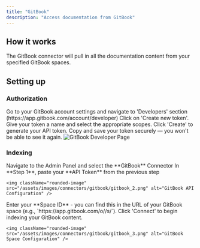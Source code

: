```yaml
---
title: "GitBook"
description: "Access documentation from GitBook"
---
```


## How it works

The GitBook connector will pull in all the documentation content from your specified GitBook spaces.

## Setting up

### Authorization

<Steps>
  <Step title="Open Developer settings">
    Go to your GitBook account settings and navigate to 'Developers' section (https://app.gitbook.com/account/developer)
  </Step>

  <Step title="Create API token">
    Click on 'Create new token'. Give your token a name and select the appropriate scopes.
    Click 'Create' to generate your API token.
  </Step>

  <Step title="Copy and store token">
    Copy and save your token securely — you won't be able to see it again.
  </Step>
</Steps>

<img className="rounded-image" src="/assets/images/connectors/gitbook/gitbook_1.png" alt="GitBook Developer Page" />

### Indexing

<Steps>
  <Step title="Open GitBook connector">
    Navigate to the Admin Panel and select the **GitBook** Connector
  </Step>

  <Step title="Enter API token">
    In **Step 1**, paste your **API Token** from the previous step

    <img className="rounded-image" src="/assets/images/connectors/gitbook/gitbook_2.png" alt="GitBook API Configuration" />
  </Step>

  <Step title="Enter Space ID and connect">
    Enter your **Space ID** - you can find this in the URL of your GitBook space (e.g.,
    `https://app.gitbook.com/o/<organization>/s/<space-id>`). Click 'Connect' to begin indexing your GitBook content.

    <img className="rounded-image" src="/assets/images/connectors/gitbook/gitbook_3.png" alt="GitBook Space Configuration" />
  </Step>
</Steps>

